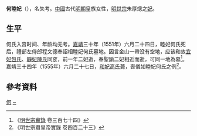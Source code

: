 {{東亞女性歷史人物
|名稱 =睦妃何氏
|身份 =明朝妃嫔
|位號=妃
|徽號=睦
|逝世年=1551年
|墳墓=北京金山
|夫=[[嘉靖帝|嘉靖帝]]
}}
'''何睦妃'''（{{bd|16世纪|？|1551年||catIdx=H}}），名失考。[[中國|中國]]古代[[明朝|明朝]]皇族女性，[[明世宗|明世宗]]朱厚熜之[[妃|妃]]。

==生平==
何氏入宫时间、年龄均无考。[[嘉靖|嘉靖]]三十年（1551年）六月二十四日，睦妃何氏死后，禮部左侍郎程文德奉詔相睦妃何氏墓地。因言金山一帶没有空地，应该和故[[包宜妃|宜妃包氏]]、[[陈静妃|靜妃陳氏]]同窆，前一年二妃逝，奉聖諭二妃相近而逝，可同一地為墓<ref>《[[明實錄|明世宗實錄]] 卷三百七十四》</ref>。嘉靖三十四年（1555年）六月二十七日，[[高和妃|和妃高氏]]薨，喪儀如睦妃何氏之例<ref>《明世宗肅皇帝實錄 卷四百二十三》</ref>。

== 參考資料 ==
{{reflist}}

{{明世宗皇室}}

[[Category:明世宗妃|何]]
[[Category:何姓|~]]
